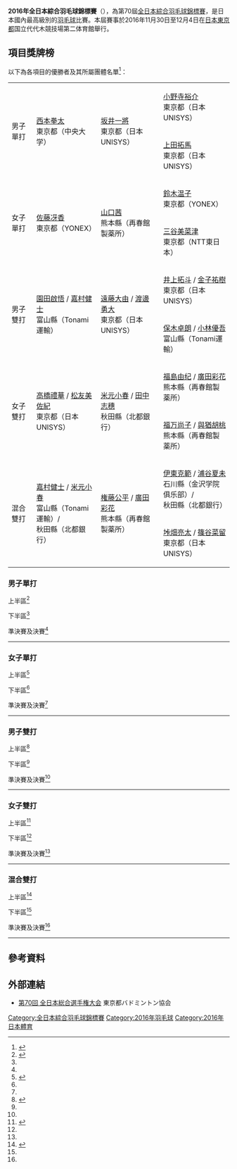 {{noteTA|G1=Badminton}}
{{infobox badminton event
|name           = 2016年全日本綜合羽毛球錦標賽
|image          = 
|size           = 
|caption        = 
|dates          = 2016年11月30日－12月4日
|number_edition = 第70屆
|level          = 
|prize_money    =
|location       = {{JPN}}[[東京都|東京都]]
|venue          = 国立代代木競技場第二体育館
|previous       = 2015年全日本綜合羽毛球錦標賽
|next           = 2017年全日本綜合羽毛球錦標賽
}}
'''2016年全日本綜合羽毛球錦標賽'''（{{lang-ja|平成28年度全日本総合バドミントン選手権大会}}），為第70屆[[全日本綜合羽毛球錦標賽|全日本綜合羽毛球錦標賽]]，是日本國內最高級別的[[羽毛球|羽毛球]]比賽。本屆賽事於2016年11月30日至12月4日在[[日本|日本]][[東京都|東京都]]国立代代木競技場第二体育館舉行。

==項目獎牌榜==
以下為各項目的優勝者及其所屬團體名單<ref>{{ja}}{{cite web|title=平成28年度全日本総合バドミントン選手権大会|url=http://www.badminton-a.com/all70japan/20161204.pdf|accessdate=2017-11-11|archive-date=2016-12-15|archive-url=https://web.archive.org/web/20161215082244/http://www.badminton-a.com/all70japan/20161204.pdf|dead-url=no}}</ref>：
{| {{MedalistTable|labelwidth=80px|type=項目|style=font-size:small;}}
|-
|rowspan=2|男子單打
|rowspan=2|[[西本拳太|西本拳太]]<br/>東京都（中央大学）
|rowspan=2|[[坂井一將|坂井一將]]<br/>東京都（日本UNISYS）
|[[小野寺裕介|小野寺裕介]]<br/>東京都（日本UNISYS）
|-
|[[上田拓馬|上田拓馬]]<br/>東京都（日本UNISYS）
|-
|rowspan=2|女子單打
|rowspan=2|[[佐藤冴香|佐藤冴香]]<br/>東京都（YONEX）
|rowspan=2|[[山口茜|山口茜]]<br/>熊本縣（再春館製薬所）
|[[鈴木温子|鈴木温子]]<br/>東京都（YONEX）
|-
|[[三谷美菜津|三谷美菜津]]<br/>東京都（NTT東日本）
|-
|rowspan=2|男子雙打
|rowspan=2|[[園田啟悟|園田啟悟]] / [[嘉村健士|嘉村健士]]<br/>富山縣（Tonami運輸）
|rowspan=2|[[遠藤大由|遠藤大由]] / [[渡邊勇大|渡邊勇大]]<br/>東京都（日本UNISYS）
|[[井上拓斗|井上拓斗]] / [[金子祐樹|金子祐樹]]<br/>東京都（日本UNISYS）
|-
|[[保木卓朗|保木卓朗]] / [[小林優吾|小林優吾]]<br/>富山縣（Tonami運輸）	
|-
|rowspan=2|女子雙打
|rowspan=2|[[高橋禮華|高橋禮華]] / [[松友美佐紀|松友美佐紀]]<br/>東京都（日本UNISYS）
|rowspan=2|[[米元小春|米元小春]] / [[田中志穗|田中志穗]]<br/>秋田縣（北都銀行）
|[[福島由纪|福島由纪]] / [[廣田彩花|廣田彩花]]<br/>熊本縣（再春館製薬所）
|-
|[[福万尚子|福万尚子]] / [[與猶胡桃|與猶胡桃]]<br/>熊本縣（再春館製薬所）
|-
|rowspan=2|混合雙打
|rowspan=2|[[嘉村健士|嘉村健士]] / [[米元小春|米元小春]]<br/>富山縣（Tonami運輸）/<br/>秋田縣（北都銀行）
|rowspan=2|[[権藤公平|権藤公平]] / [[廣田彩花|廣田彩花]]<br/>熊本縣（再春館製薬所）	
|[[伊東克範|伊東克範]] / [[浦谷夏未|浦谷夏未]]<br/>石川縣（金沢学院俱乐部）/<br/>秋田縣（北都銀行）
|-
|[[垰畑亮太|垰畑亮太]] / [[篠谷菜留|篠谷菜留]]<br/>東京都（日本UNISYS）
|}

===男子單打===
;上半區<ref name="MS">{{cite web|title=平成28年度全日本総合バドミントン選手権大会 男子シングルス|url=https://www.badminton.or.jp/games/pdf/2016/20161204_sogou_result.pdf|publisher=日本バドミントン協会|accessdate=2019-01-11|archive-date=2019-01-11|archive-url=https://web.archive.org/web/20190111232845/https://www.badminton.or.jp/games/pdf/2016/20161204_sogou_result.pdf|dead-url=no}}{{ja}}</ref>
{{16TeamBracket-Compact-Tennis3
| RD1-seed01=
| RD1-team01='''[[西本拳太|西本拳太]]'''<br/>（東京都 - 中央大学）
| RD1-score01-1='''21
| RD1-score01-2='''21
| RD1-score01-3=
| RD1-seed02=
| RD1-team02=[[山口公洋|山口公洋]]<br/>（京都府 - 乙訓高校教職員）
| RD1-score02-1=13
| RD1-score02-2=10
| RD1-score02-3=

| RD1-seed03=
| RD1-team03=[[星野健太朗|星野健太朗]]<br/>（石川県 - 金泽学院俱乐部）
| RD1-score03-1=16
| RD1-score03-2='''21
| RD1-score03-3=12
| RD1-seed04=
| RD1-team04='''[[小高拓也|小高拓也]]'''<br/>（岐阜県 - 丸杉） 
| RD1-score04-1='''21
| RD1-score04-2=19
| RD1-score04-3='''21

| RD1-seed05=
| RD1-team05='''[[松川直弘|松川直弘]]'''<br/>（神奈川県 - 日立信息与通信工程） 
| RD1-score05-1='''21
| RD1-score05-2=16
| RD1-score05-3='''21
| RD1-seed06=
| RD1-team06=[[堀川善生|堀川善生]]<br/>（宮城県 - 东北马克斯） 
| RD1-score06-1=15
| RD1-score06-2='''21
| RD1-score06-3=11

| RD1-seed07=
| RD1-team07=[[疋田聖也|疋田聖也]]<br/>（京都府 - 三菱自動車京都）
| RD1-score07-1=8
| RD1-score07-2=7
| RD1-score07-3=
| RD1-seed08=
| RD1-team08='''[[下農走|下農走]]'''<br/>（富山県 - Tonami運輸） 
| RD1-score08-1='''21
| RD1-score08-2='''21
| RD1-score08-3=

| RD1-seed09=
| RD1-team09='''[[上田拓馬|上田拓馬]]'''<br/>（東京都 - 日本UNISYS）
| RD1-score09-1='''21
| RD1-score09-2='''21
| RD1-score09-3=
| RD1-seed10=
| RD1-team10=[[大林拓真|大林拓真]]<br/>（埼玉県 - 埼玉栄高校） 
| RD1-score10-1=18
| RD1-score10-2=9
| RD1-score10-3=

| RD1-seed11=
| RD1-team11='''{{nowrap|[[金子真大|金子真大]]<br/>（福島県 - Futaba Mirai Gakuen高中）}}'''
| RD1-score11-1='''21
| RD1-score11-2='''21
| RD1-score11-3=
| RD1-seed12=
| RD1-team12=[[奈良岡功大|奈良岡功大]]<br/>（青森県 - 浪岡中）
| RD1-score12-1=16
| RD1-score12-2=19
| RD1-score12-3=

| RD1-seed13=
| RD1-team13='''[[三橋健也|三橋健也]]'''<br/>（東京都 - 日本大学） 
| RD1-score13-1='''21
| RD1-score13-2=17
| RD1-score13-3='''21
| RD1-seed14=
| RD1-team14=[[山下恭平|山下恭平]]<br/>（岡山県 - 水島工業高校）
| RD1-score14-1=19
| RD1-score14-2='''21
| RD1-score14-3=10

| RD1-seed15=
| RD1-team15=[[小野寺雅之|小野寺雅之]]<br/>（埼玉県 - 埼玉栄高校）
| RD1-score15-1=10
| RD1-score15-2=18
| RD1-score15-3=
| RD1-seed16=
| RD1-team16='''[[常山幹太|常山幹太]]'''<br/>（富山県 - Tonami運輸）
| RD1-score16-1='''21
| RD1-score16-2='''21
| RD1-score16-3=

| RD2-seed01=
| RD2-team01='''[[西本拳太|西本拳太]]'''<br/>（東京都 - 中央大学）
| RD2-score01-1='''21
| RD2-score01-2='''21
| RD2-score01-3=
| RD2-seed02=
| RD2-team02=[[小高拓也|小高拓也]]<br/>（岐阜県 - 丸杉）
| RD2-score02-1=14
| RD2-score02-2=19
| RD2-score02-3=

| RD2-seed03=
| RD2-team03=[[松川直弘|松川直弘]]<br/>（神奈川県 - 日立信息与通信工程） 
| RD2-score03-1=17
| RD2-score03-2=15
| RD2-score03-3=
| RD2-seed04=
| RD2-team04='''[[下農走|下農走]]'''<br/>（富山県 - Tonami運輸） 
| RD2-score04-1='''21
| RD2-score04-2='''21
| RD2-score04-3=

| RD2-seed05=
| RD2-team05='''[[上田拓馬|上田拓馬]]'''<br/>（東京都 - 日本UNISYS）
| RD2-score05-1='''21
| RD2-score05-2='''21
| RD2-score05-3=
| RD2-seed06=
| RD2-team06={{nowrap|[[金子真大|金子真大]]<br/>（福島県 - Futaba Mirai Gakuen高中）}}
| RD2-score06-1=8
| RD2-score06-2=13
| RD2-score06-3=

| RD2-seed07=
| RD2-team07=[[三橋健也|三橋健也]]<br/>（東京都 - 日本大学）  
| RD2-score07-1=11
| RD2-score07-2=14
| RD2-score07-3=
| RD2-seed08=
| RD2-team08='''[[常山幹太|常山幹太]]'''<br/>（富山県 - Tonami運輸）
| RD2-score08-1='''21
| RD2-score08-2='''21
| RD2-score08-3=

| RD3-seed01=
| RD3-team01='''[[西本拳太|西本拳太]]'''<br/>（東京都 - 中央大学）
| RD3-score01-1='''21
| RD3-score01-2='''21
| RD3-score01-3=
| RD3-seed02=
| RD3-team02=[[下農走|下農走]]<br/>（富山県 - Tonami運輸） 
| RD3-score02-1=9
| RD3-score02-2=18
| RD3-score02-3=

| RD3-seed03=
| RD3-team03='''[[上田拓馬|上田拓馬]]'''<br/>（東京都 - 日本UNISYS）
| RD3-score03-1='''21
| RD3-score03-2=9
| RD3-score03-3='''21
| RD3-seed04=
| RD3-team04=[[常山幹太|常山幹太]]<br/>（富山県 - Tonami運輸）
| RD3-score04-1=17
| RD3-score04-2='''21
| RD3-score04-3=11

| RD4-seed01=
| RD4-team01='''[[西本拳太|西本拳太]]'''<br/>（東京都 - 中央大学）
| RD4-score01-1='''21
| RD4-score01-2='''21
| RD4-score01-3=
| RD4-seed02=
| RD4-team02=[[上田拓馬|上田拓馬]]<br/>（東京都 - 日本UNISYS）
| RD4-score02-1=13
| RD4-score02-2=13
| RD4-score02-3=
}}
;下半區<ref name="MS"/>
{{16TeamBracket-Compact-Tennis3
| RD1-seed01=
| RD1-team01='''[[武下利一|武下利一]]'''<br/>（富山県 - Tonami運輸）
| RD1-score01-1='''21
| RD1-score01-2='''21
| RD1-score01-3=
| RD1-seed02=
| RD1-team02={{nowrap|[[福原忠宣|福原忠宣]]<br/>（島根県 - 松江南高校教職）}}
| RD1-score02-1=5
| RD1-score02-2=12
| RD1-score02-3=

| RD1-seed03=
| RD1-team03=[[常山明良|常山明良]]<br/>（京都府 - 三菱自動車京都）
| RD1-score03-1=12
| RD1-score03-2=6
| RD1-score03-3=
| RD1-seed04=
| RD1-team04='''[[小野寺裕介|小野寺裕介]]'''<br/>（東京都 - 日本UNISYS）
| RD1-score04-1='''21
| RD1-score04-2='''21
| RD1-score04-3=

| RD1-seed05=
| RD1-team05='''[[内藤浩司|内藤浩司]]'''<br/>（神奈川県 - 日立信息与通信工程）
| RD1-score05-1=9
| RD1-score05-2='''21
| RD1-score05-3='''21
| RD1-seed06=
| RD1-team06=[[渡邉航貴|渡邉航貴]]<br/>（埼玉県 - 埼玉栄高校）
| RD1-score06-1='''21
| RD1-score06-2=15
| RD1-score06-3=18

| RD1-seed07=
| RD1-team07=[[大関修平|大関修平]]<br/>（東京都 - 中央大学）
| RD1-score07-1=18
| RD1-score07-2=13
| RD1-score07-3=
| RD1-seed08=
| RD1-team08='''[[五十嵐優|五十嵐優]]'''<br/>（東京都 - 中央大学）
| RD1-score08-1='''21
| RD1-score08-2='''21
| RD1-score08-3=

| RD1-seed09=
| RD1-team09=[[山口容正|山口容正]]<br/>（富山県 - Tonami運輸）
| RD1-score09-1='''21
| RD1-score09-2=22
| RD1-score09-3=20
| RD1-seed10=
| RD1-team10='''[[山澤直貴|山澤直貴]]'''<br/>（福島県 - 富岡高校）
| RD1-score10-1=13
| RD1-score10-2='''24
| RD1-score10-3='''22

| RD1-seed11=
| RD1-team11=[[菊地裕太|菊地裕太]]<br/>（岩手県 - 富士大学）
| RD1-score11-1=15
| RD1-score11-2=12
| RD1-score11-3=
| RD1-seed12=
| RD1-team12='''[[丸尾亮太郎|丸尾亮太郎]]'''<br/>（神奈川県 - 日立信息与通信工程）
| RD1-score12-1='''21
| RD1-score12-2='''21
| RD1-score12-3=

| RD1-seed13=
| RD1-team13='''[[古財和輝|古財和輝]]'''<br/>（京都府 - 龍谷大学職）
| RD1-score13-1='''21
| RD1-score13-2='''21
| RD1-score13-3=
| RD1-seed14=
| RD1-team14=[[小野寺達彦|小野寺達彦]]<br/>（東京都 - 淑徳巣鴨中学高校教職）
| RD1-score14-1=7
| RD1-score14-2=8
| RD1-score14-3=

| RD1-seed15=
| RD1-team15=[[古賀穂|古賀穂]]<br/>（東京都 - 早稲田大学）
| RD1-score15-1=16
| RD1-score15-2=16
| RD1-score15-3=
| RD1-seed16=
| RD1-team16='''[[坂井一将|坂井一将]]'''<br/>（東京都 - 日本UNISYS）
| RD1-score16-1='''21
| RD1-score16-2='''21
| RD1-score16-3=

| RD2-seed01=
| RD2-team01=[[武下利一|武下利一]]<br/>（富山県 - Tonami運輸）
| RD2-score01-1=19
| RD2-score01-2=17
| RD2-score01-3=
| RD2-seed02=
| RD2-team02='''[[小野寺裕介|小野寺裕介]]'''<br/>（東京都 - 日本UNISYS）
| RD2-score02-1='''21
| RD2-score02-2='''21
| RD2-score02-3=

| RD2-seed03=
| RD2-team03=[[内藤浩司|内藤浩司]]<br/>（神奈川県 - 日立信息与通信工程）
| RD2-score03-1=17
| RD2-score03-2=13
| RD2-score03-3=
| RD2-seed04=
| RD2-team04='''[[五十嵐優|五十嵐優]]'''<br/>（東京都 - 中央大学）
| RD2-score04-1='''21
| RD2-score04-2='''21
| RD2-score04-3=

| RD2-seed05=
| RD2-team05=[[山澤直貴|山澤直貴]]<br/>（福島県 - 富岡高校）
| RD2-score05-1=16
| RD2-score05-2=8
| RD2-score05-3=
| RD2-seed06=
| RD2-team06='''[[丸尾亮太郎|丸尾亮太郎]]'''<br/>（神奈川県 - 日立信息与通信工程）
| RD2-score06-1='''21
| RD2-score06-2='''21
| RD2-score06-3=

| RD2-seed07=
| RD2-team07=[[古財和輝|古財和輝]]<br/>（京都府 - 龍谷大学職）
| RD2-score07-1=13
| RD2-score07-2=13
| RD2-score07-3=
| RD2-seed08=
| RD2-team08='''[[坂井一将|坂井一将]]'''<br/>（東京都 - 日本UNISYS）
| RD2-score08-1='''21
| RD2-score08-2='''21
| RD2-score08-3=

| RD3-seed01=
| RD3-team01='''[[小野寺裕介|小野寺裕介]]'''<br/>（東京都 - 日本UNISYS）
| RD3-score01-1='''21
| RD3-score01-2='''21
| RD3-score01-3=
| RD3-seed02=
| RD3-team02=[[五十嵐優|五十嵐優]]<br/>（東京都 - 中央大学）
| RD3-score02-1=13
| RD3-score02-2=16
| RD3-score02-3=

| RD3-seed03=
| RD3-team03=[[丸尾亮太郎|丸尾亮太郎]]<br/>（神奈川県 - 日立信息与通信工程）
| RD3-score03-1=9
| RD3-score03-2=16
| RD3-score03-3=
| RD3-seed04=
| RD3-team04='''[[坂井一将|坂井一将]]'''<br/>（東京都 - 日本UNISYS）
| RD3-score04-1='''21
| RD3-score04-2='''21
| RD3-score04-3=

| RD4-seed01=
| RD4-team01=[[小野寺裕介|小野寺裕介]]<br/>（東京都 - 日本UNISYS）
| RD4-score01-1=11
| RD4-score01-2=19
| RD4-score01-3=
| RD4-seed02=
| RD4-team02='''[[坂井一将|坂井一将]]'''<br/>（東京都 - 日本UNISYS）
| RD4-score02-1='''21
| RD4-score02-2='''21
| RD4-score02-3=
}}
;準決賽及決賽<ref name="MS"/>
{{4TeamBracket-Tennis3-v2
| team-width=200
| RD1-seed1=
| RD1-team1='''[[西本拳太|西本拳太]]'''<br/>（東京都 - 中央大学）
| RD1-score1-1='''21
| RD1-score1-2='''21
| RD1-score1-3=
| RD1-seed2=
| RD1-team2=[[上田拓馬|上田拓馬]]<br/>（東京都 - 日本UNISYS）
| RD1-score2-1=13
| RD1-score2-2=13
| RD1-score2-3=

| RD1-seed3=
| RD1-team3=[[小野寺裕介|小野寺裕介]]<br/>（東京都 - 日本UNISYS）
| RD1-score3-1=11
| RD1-score3-2=19
| RD1-score3-3=
| RD1-seed4=
| RD1-team4='''[[坂井一将|坂井一将]]'''<br/>（東京都 - 日本UNISYS）
| RD1-score4-1='''21
| RD1-score4-2='''21
| RD1-score4-3=

| RD2-seed1=
| RD2-team1='''[[西本拳太|西本拳太]]'''<br/>（東京都 - 中央大学）
| RD2-score1-1=16
| RD2-score1-2='''22
| RD2-score1-3='''21
| RD2-seed2=
| RD2-team2=[[坂井一将|坂井一将]]<br/>（東京都 - 日本UNISYS）
| RD2-score2-1='''21
| RD2-score2-2=20
| RD2-score2-3=8
}}
----

=== 女子單打 ===
;上半區<ref name="WS">{{cite web|title=平成28年度全日本総合バドミントン選手権大会 女子シングルス|url=https://www.badminton.or.jp/games/pdf/2016/20161204_sogou_result.pdf|publisher=日本バドミントン協会|accessdate=2019-01-11|archive-date=2019-01-11|archive-url=https://web.archive.org/web/20190111232845/https://www.badminton.or.jp/games/pdf/2016/20161204_sogou_result.pdf|dead-url=no}}{{ja}}</ref>
{{16TeamBracket-Compact-Tennis3
| RD1-seed01=
| RD1-team01='''[[山口茜_(羽毛球運動員)|山口茜]]'''<br/>（熊本県 - 再春館製薬所）
| RD1-score01-1='''22
| RD1-score01-2='''21
| RD1-score01-3=
| RD1-seed02=
| RD1-team02=[[渡邉あかね|渡邉あかね]]<br/>（東京都 - NTT東日本）
| RD1-score02-1=20
| RD1-score02-2=12
| RD1-score02-3=

| RD1-seed03=
| RD1-team03=[[香山未帆|香山未帆]]<br/>（岡山県 - 倉敷中央高校）
| RD1-score03-1='''21
| RD1-score03-2=5
| RD1-score03-3=19
| RD1-seed04=
| RD1-team04='''[[荒木萌恵|荒木萌恵]]'''<br/>（宮城県 - 七十七銀行）
| RD1-score04-1=19
| RD1-score04-2='''21
| RD1-score04-3='''21

| RD1-seed05=
| RD1-team05='''[[今別府香里|今別府香里]]'''<br/>（東京都 - YONEX）
| RD1-score05-1='''21
| RD1-score05-2='''21
| RD1-score05-3=
| RD1-seed06=
| RD1-team06=[[山本しずか|山本しずか]]<br/>（兵庫県 - 須磨学園高校教職員）
| RD1-score06-1=9
| RD1-score06-2=14
| RD1-score06-3=

| RD1-seed07=
| RD1-team07={{nowrap|[[重山智佳|重山智佳]]<br/>（神奈川県 - 専修大学）}}
| RD1-score07-1=13
| RD1-score07-2=9
| RD1-score07-3=
| RD1-seed08=
| RD1-team08='''[[川上紗惠奈|川上紗惠奈]]'''<br/>（秋田県 - 北都銀行）
| RD1-score08-1='''21
| RD1-score08-2='''21
| RD1-score08-3=

| RD1-seed09=
| RD1-team09='''[[三谷美菜津|三谷美菜津]]'''<br/>（東京都 - NTT東日本）
| RD1-score09-1='''21
| RD1-score09-2='''21
| RD1-score09-3=
| RD1-seed10=
| RD1-team10=[[大久保敦美|大久保敦美]]<br/>（茨城県 -  筑波大学）
| RD1-score10-1=10
| RD1-score10-2=14
| RD1-score10-3=

| RD1-seed11=
| RD1-team11=[[水井ひらり|水井ひらり]]<br/>（福島県 - Futaba Mirai Gakuen高中）
| RD1-score11-1=15
| RD1-score11-2=9
| RD1-score11-3=
| RD1-seed12=
| RD1-team12='''[[星千智|星千智]]'''<br/>（東京都 - 日本UNISYS）
| RD1-score12-1='''21
| RD1-score12-2='''21
| RD1-score12-3=

| RD1-seed13=
| RD1-team13='''[[漆﨑真子|漆﨑真子]]'''<br/>（島根県 - 山陰合同銀行）
| RD1-score13-1='''21
| RD1-score13-2='''21
| RD1-score13-3=
| RD1-seed14=
| RD1-team14=[[杉野文保|杉野文保]]<br/>（京都府 - 龍谷大学）
| RD1-score14-1=11
| RD1-score14-2=17
| RD1-score14-3=

| RD1-seed15=
| RD1-team15=[[松本麻佑|松本麻佑]]<br/>（秋田県 - 北都銀行）
| RD1-score15-1=19
| RD1-score15-2=16
| RD1-score15-3=
| RD1-seed16=
| RD1-team16='''[[大堀彩|大堀彩]]'''<br/>（富山県 - Tonami運輸）
| RD1-score16-1='''21
| RD1-score16-2='''21
| RD1-score16-3=

| RD2-seed01=
| RD2-team01='''[[山口茜_(羽毛球運動員)|山口茜]]'''<br/>（熊本県 - 再春館製薬所）
| RD2-score01-1='''21
| RD2-score01-2='''21
| RD2-score01-3=
| RD2-seed02=
| RD2-team02=[[荒木萌恵|荒木萌恵]]<br/>（宮城県 - 七十七銀行）
| RD2-score02-1=15
| RD2-score02-2=17
| RD2-score02-3=

| RD2-seed03=
| RD2-team03=[[今別府香里|今別府香里]]<br/>（東京都 - YONEX）
| RD2-score03-1=14
| RD2-score03-2=10
| RD2-score03-3=
| RD2-seed04=
| RD2-team04='''[[川上紗惠奈|川上紗惠奈]]'''<br/>（秋田県 - 北都銀行）
| RD2-score04-1='''21
| RD2-score04-2='''21
| RD2-score04-3=

| RD2-seed05=
| RD2-team05='''[[三谷美菜津|三谷美菜津]]'''<br/>（東京都 - NTT東日本）
| RD2-score05-1='''22
| RD2-score05-2=18
| RD2-score05-3='''21
| RD2-seed06=
| RD2-team06=[[星千智|星千智]]<br/>（東京都 - 日本UNISYS）
| RD2-score06-1=20
| RD2-score06-2='''21
| RD2-score06-3=19

| RD2-seed07=
| RD2-team07=[[漆﨑真子|漆﨑真子]]<br/>（島根県 - 山陰合同銀行）
| RD2-score07-1='''21
| RD2-score07-2=13
| RD2-score07-3=20
| RD2-seed08=
| RD2-team08='''[[大堀彩|大堀彩]]'''<br/>（富山県 - Tonami運輸）
| RD2-score08-1=6
| RD2-score08-2='''21
| RD2-score08-3='''22

| RD3-seed01=
| RD3-team01='''[[山口茜_(羽毛球運動員)|山口茜]]'''<br/>（熊本県 - 再春館製薬所）
| RD3-score01-1=10
| RD3-score01-2='''22
| RD3-score01-3='''21
| RD3-seed02=
| RD3-team02=[[川上紗惠奈|川上紗惠奈]]<br/>（秋田県 - 北都銀行）
| RD3-score02-1='''21
| RD3-score02-2=20
| RD3-score02-3=9

| RD3-seed03=
| RD3-team03='''[[三谷美菜津|三谷美菜津]]'''<br/>（東京都 - NTT東日本）
| RD3-score03-1=21
| RD3-score03-2='''21
| RD3-score03-3='''21
| RD3-seed04=
| RD3-team04=[[大堀彩|大堀彩]]<br/>（富山県 - Tonami運輸）
| RD3-score04-1='''23
| RD3-score04-2=17
| RD3-score04-3=18

| RD4-seed01=
| RD4-team01='''[[山口茜_(羽毛球運動員)|山口茜]]'''<br/>（熊本県 - 再春館製薬所）
| RD4-score01-1='''21
| RD4-score01-2='''21
| RD4-score01-3=
| RD4-seed02=
| RD4-team02=[[三谷美菜津|三谷美菜津]]<br/>（東京都 - NTT東日本）
| RD4-score02-1=17
| RD4-score02-2=16
| RD4-score02-3=
}}
;下半區<ref name="WS"/>
{{16TeamBracket-Compact-Tennis3
| RD1-seed01=
| RD1-team01='''[[佐藤冴香|佐藤冴香]]'''<br/>（東京都 - YONEX）
| RD1-score01-1=21
| RD1-score01-2='''21
| RD1-score01-3='''21
| RD1-seed02=
| RD1-team02=[[土井杏奈|土井杏奈]]<br/>（東京都 - YONEX）
| RD1-score02-1='''23
| RD1-score02-2=12
| RD1-score02-3=14

| RD1-seed03=
| RD1-team03=[[北はるな|北はるな]]<br/>（東京都 - JP日本郵政）
| RD1-score03-1=15
| RD1-score03-2=20
| RD1-score03-3=
| RD1-seed04=
| RD1-team04='''[[伊東可奈|伊東可奈]]'''<br/>（熊本県 - 再春館製薬所）
| RD1-score04-1='''21
| RD1-score04-2='''22
| RD1-score04-3=

| RD1-seed05=
| RD1-team05=[[仁平菜月|仁平菜月]]<br/>（福島県 - 富岡高校）
| RD1-score05-1=17
| RD1-score05-2=16
| RD1-score05-3=
| RD1-seed06=
| RD1-team06='''[[下田菜都美|下田菜都美]]'''<br/>（京都府 - 龍谷大学）
| RD1-score06-1='''21
| RD1-score06-2='''21
| RD1-score06-3=

| RD1-seed07=
| RD1-team07='''[齋藤栞]]'''<br/>（山口県 - Act Saikyo）
| RD1-score07-1='''23
| RD1-score07-2='''22
| RD1-score07-3=
| RD1-seed08=
| RD1-team08=[[峰歩美|峰歩美]]<br/>（熊本県 - 再春館製薬所）
| RD1-score08-1=21
| RD1-score08-2=20
| RD1-score08-3=

| RD1-seed09=
| RD1-team09='''[[橋本由衣|橋本由衣]]'''<br/>（東京都 - NTT東日本）
| RD1-score09-1='''21
| RD1-score09-2='''21
| RD1-score09-3=
| RD1-seed10=
| RD1-team10=[[佐伯幸那|佐伯幸那]]<br/>（岡山県 - 倉敷中央高校教職員）
| RD1-score10-1=10
| RD1-score10-2=7
| RD1-score10-3=

| RD1-seed11=
| RD1-team11={{nowrap|[[川島里羅|川島里羅]]<br/>（東京都 -  NTT東日本）}}
| RD1-score11-1=12
| RD1-score11-2=6
| RD1-score11-3=
| RD1-seed12=
| RD1-team12='''[[髙橋沙也加|髙橋沙也加]]'''<br/>（東京都 - 日本UNISYS）
| RD1-score12-1='''21
| RD1-score12-2='''21
| RD1-score12-3=

| RD1-seed13=
| RD1-team13='''[[鈴木温子|鈴木温子]]'''<br/>（東京都 - 尤尼克斯）
| RD1-score13-1='''21
| RD1-score13-2='''21
| RD1-score13-3=
| RD1-seed14=
| RD1-team14=[[内山智尋|内山智尋]]<br/>（福島県 - 富岡第一中）
| RD1-score14-1=11
| RD1-score14-2=14
| RD1-score14-3=

| RD1-seed15=
| RD1-team15=[[髙橋明日香|髙橋明日香]]<br/>（福島県 - Futaba Mirai Gakuen高中）
| RD1-score15-1=20
| RD1-score15-2='''22
| RD1-score15-3=13
| RD1-seed16=
| RD1-team16=[[奥原希望|奥原希望]]<br/>（東京都 - 日本UNISYS）
| RD1-score16-1='''22
| RD1-score16-2=20
| RD1-score16-3='''21

| RD2-seed01=
| RD2-team01='''[[佐藤冴香|佐藤冴香]]'''<br/>（東京都 - YONEX）
| RD2-score01-1='''21
| RD2-score01-2='''21
| RD2-score01-3=
| RD2-seed02=
| RD2-team02=[[伊東可奈|伊東可奈]]<br/>（熊本県 - 再春館製薬所）
| RD2-score02-1=14
| RD2-score02-2=11
| RD2-score02-3=

| RD2-seed03=
| RD2-team03=[[下田菜都美|下田菜都美]]<br/>（京都府 - 龍谷大学）
| RD2-score03-1='''21
| RD2-score03-2=18
| RD2-score03-3=17
| RD2-seed04=
| RD2-team04='''[[齋藤栞|齋藤栞]]'''<br/>（山口県 - Act Saikyo）
| RD2-score04-1=15
| RD2-score04-2='''21
| RD2-score04-3='''21

| RD2-seed05=
| RD2-team05=[[橋本由衣|橋本由衣]]<br/>（東京都 - NTT東日本）
| RD2-score05-1=13
| RD2-score05-2=11
| RD2-score05-3=
| RD2-seed06=
| RD2-team06='''[[髙橋沙也加|髙橋沙也加]]'''<br/>（東京都 - 日本UNISYS）
| RD2-score06-1='''21
| RD2-score06-2='''21
| RD2-score06-3=

| RD2-seed07=
| RD2-team07='''[[鈴木温子|鈴木温子]]'''<br/>（東京都 - 尤尼克斯）
| RD2-score07-1='''25
| RD2-score07-2='''11
| RD2-score07-3=
| RD2-seed08=
| RD2-team08=[[奥原希望|奥原希望]]<br/>（東京都 - 日本UNISYS）（途中退赛）
| RD2-score08-1=23
| RD2-score08-2=2
| RD2-score08-3=

| RD3-seed01=
| RD3-team01='''[[佐藤冴香|佐藤冴香]]'''<br/>（東京都 - YONEX）
| RD3-score01-1='''21
| RD3-score01-2='''21
| RD3-score01-3=
| RD3-seed02=
| RD3-team02=[[齋藤栞|齋藤栞]]<br/>（山口県 - Act Saikyo）
| RD3-score02-1=8
| RD3-score02-2=14
| RD3-score02-3=

| RD3-seed03=
| RD3-team03=[[髙橋沙也加|髙橋沙也加]]<br/>（東京都 - 日本UNISYS）
| RD3-score03-1=18
| RD3-score03-2='''21
| RD3-score03-3=11
| RD3-seed04=
| RD3-team04='''[[鈴木温子|鈴木温子]]'''<br/>（東京都 - 尤尼克斯）
| RD3-score04-1='''21
| RD3-score04-2=15
| RD3-score04-3='''21

| RD4-seed01=
| RD4-team01='''[[佐藤冴香|佐藤冴香]]'''<br/>（東京都 - YONEX）
| RD4-score01-1=17
| RD4-score01-2='''21
| RD4-score01-3='''21
| RD4-seed02=
| RD4-team02=[[鈴木温子|鈴木温子]]<br/>（東京都 - 尤尼克斯）
| RD4-score02-1='''21
| RD4-score02-2=14
| RD4-score02-3=13
}}
;準決賽及決賽<ref name="WS"/>
{{4TeamBracket-Tennis3-v2
| team-width=200
| RD1-seed1=
| RD1-team1='''[[山口茜_(羽毛球運動員)|山口茜]]'''<br/>（熊本県 - 再春館製薬所）
| RD1-score1-1='''21
| RD1-score1-2='''21
| RD1-score1-3=
| RD1-seed2=
| RD1-team2=[[三谷美菜津|三谷美菜津]]<br/>（東京都 - NTT東日本）
| RD1-score2-1=17
| RD1-score2-2=16
| RD1-score2-3=

| RD1-seed3=
| RD1-team3='''[[佐藤冴香|佐藤冴香]]'''<br/>（東京都 - YONEX）
| RD1-score3-1=17
| RD1-score3-2='''21
| RD1-score3-3='''21
| RD1-seed4=
| RD1-team4=[[鈴木温子|鈴木温子]]<br/>（東京都 - 尤尼克斯）
| RD1-score4-1='''21
| RD1-score4-2=14
| RD1-score4-3=13

| RD2-seed1=
| RD2-team1=[[山口茜_(羽毛球運動員)|山口茜]]<br/>（熊本県 - 再春館製薬所）
| RD2-score1-1=18
| RD2-score1-2=17
| RD2-score1-3=
| RD2-seed2=
| RD2-team2='''[[佐藤冴香|佐藤冴香]]'''<br/>（東京都 - YONEX）
| RD2-score2-1='''21
| RD2-score2-2='''21
| RD2-score2-3=
}}
----

=== 男子雙打 ===
;上半區<ref name="MD">{{cite web|title=平成28年度全日本総合バドミントン選手権大会 男子シングルス|url=https://www.badminton.or.jp/games/pdf/2016/20161204_sogou_result.pdf|publisher=日本バドミントン協会|accessdate=2019-01-11|archive-date=2019-01-11|archive-url=https://web.archive.org/web/20190111232845/https://www.badminton.or.jp/games/pdf/2016/20161204_sogou_result.pdf|dead-url=no}}{{ja}}</ref>
{{16TeamBracket-Compact-Tennis3
| RD1-seed01=
| RD1-team01='''[[園田啟悟|園田啟悟]] / [[嘉村健士|嘉村健士]]'''<br/>（富山縣 - Tonami運輸）
| RD1-score01-1='''21
| RD1-score01-2='''21
| RD1-score01-3=
| RD1-seed02=
| RD1-team02=[[浦井唯行|浦井唯行]] / [[三浦昂|三浦昂]]<br/>（岐阜県 - 丸杉）
| RD1-score02-1=14
| RD1-score02-2=9
| RD1-score02-3=

| RD1-seed03=
| RD1-team03=[[山田尚輝|山田尚輝]] / [[筑後恵太|筑後恵太]]<br/>（福島県 - Futaba Mirai Gakuen高中）
| RD1-score03-1=22
| RD1-score03-2=15
| RD1-score03-3=
| RD1-seed04=
| RD1-team04='''[[大嶋一彰|大嶋一彰]] / [[山﨑裕太|山﨑裕太]]'''<br/>（神奈川県 - 日立信息與通信工程）
| RD1-score04-1='''24
| RD1-score04-2='''21
| RD1-score04-3=

| RD1-seed05=
| RD1-team05='''[[渡邉航貴|渡邉航貴]] / [[仁平澄也|仁平澄也]]'''<br/>（埼玉県 - 埼玉栄高校）
| RD1-score05-1='''21
| RD1-score05-2=17
| RD1-score05-3='''21
| RD1-seed06=
| RD1-team06=[[市川和洋|市川和洋]] / [[馬屋原大樹|馬屋原大樹]]<br/>（神奈川県 - 日本体育大学）
| RD1-score06-1=18
| RD1-score06-2='''21
| RD1-score06-3=15

| RD1-seed07=
| RD1-team07='''{{nowrap|[[下農走|下農走]] / [[常山幹太|常山幹太]]<br/>（富山県 - Tonami運輸）}}'''
| RD1-score07-1=17
| RD1-score07-2='''21
| RD1-score07-3='''21
| RD1-seed08=
| RD1-team08=[[牧野公亮|牧野公亮]] / [[渡部大|渡部大]]<br/>（北海道 - JR北海道）
| RD1-score08-1='''21
| RD1-score08-2=18
| RD1-score08-3=12

| RD1-seed09=
| RD1-team09='''[[佐伯祐行|佐伯祐行]] / [[垰畑亮太|垰畑亮太]]'''<br/>（東京都 - 日本UNISYS）
| RD1-score09-1='''21
| RD1-score09-2='''21
| RD1-score09-3=
| RD1-seed10=
| RD1-team10=[[金子真大|金子真大]] / [[久保田友之祐|久保田友之祐]]<br/>（福島県 - Futaba Mirai Gakuen高中）
| RD1-score10-1=8
| RD1-score10-2=17
| RD1-score10-3=

| RD1-seed11=
| RD1-team11=[[藤野琢人|藤野琢人]] / [[西川裕次郎|西川裕次郎]]<br/>（東京都 - 法政大学）
| RD1-score11-1=16
| RD1-score11-2=11
| RD1-score11-3=
| RD1-seed12=
| RD1-team12='''[[髙野将斗|髙野将斗]] / [[宮嶋航太郎|宮嶋航太郎]]'''<br/>（東京都 - 明治大学）
| RD1-score12-1='''21
| RD1-score12-2='''21
| RD1-score12-3=

| RD1-seed13=
| RD1-team13='''[[伊東克範|伊東克範]] / [[小林晃|小林晃]]'''<br/>（石川県 - 金澤學院俱樂部）
| RD1-score13-1='''21
| RD1-score13-2='''21
| RD1-score13-3=
| RD1-seed14=
| RD1-team14=[[黒田匠馬|黒田匠馬]] / [[大橋擁太郎|大橋擁太郎]]<br/>岐阜県（大垣東高校教職員）/<br/>岐阜県（鵜沼中学校教職員）
| RD1-score14-1=10
| RD1-score14-2=12
| RD1-score14-3=

| RD1-seed15=
| RD1-team15=[[武山修三|武山修三]] / [[森田浩平|森田浩平]]<br/>（愛知県 - 東海興業）
| RD1-score15-1=12
| RD1-score15-2=12
| RD1-score15-3=
| RD1-seed16=
| RD1-team16='''[[井上拓斗|井上拓斗]] / [[金子祐樹|金子祐樹]]'''<br/>（東京都 - 日本UNISYS）
| RD1-score16-1='''21
| RD1-score16-2='''21
| RD1-score16-3=

| RD2-seed01=
| RD2-team01='''[[園田啟悟|園田啟悟]] / [[嘉村健士|嘉村健士]]'''<br/>（富山縣 - Tonami運輸）
| RD2-score01-1='''21
| RD2-score01-2='''21
| RD2-score01-3=
| RD2-seed02=
| RD2-team02=[[大嶋一彰|大嶋一彰]] / [[山﨑裕太|山﨑裕太]]<br/>（神奈川県 - 日立信息與通信工程）
| RD2-score02-1=13
| RD2-score02-2=15
| RD2-score02-3=

| RD2-seed03=
| RD2-team03=[[渡邉航貴|渡邉航貴]] / [[仁平澄也|仁平澄也]]<br/>（埼玉県 - 埼玉栄高校）
| RD2-score03-1=10
| RD2-score03-2=20
| RD2-score03-3=
| RD2-seed04=
| RD2-team04='''{{nowrap|[[下農走|下農走]] / [[常山幹太|常山幹太]]<br/>（富山県 - Tonami運輸）}}'''
| RD2-score04-1='''21
| RD2-score04-2='''22
| RD2-score04-3=

| RD2-seed05=
| RD2-team05='''[[佐伯祐行|佐伯祐行]] / [[垰畑亮太|垰畑亮太]]'''<br/>（東京都 - 日本UNISYS）
| RD2-score05-1='''21
| RD2-score05-2='''26
| RD2-score05-3=
| RD2-seed06=
| RD2-team06=[[髙野将斗|髙野将斗]] / [[宮嶋航太郎|宮嶋航太郎]]<br/>（東京都 - 明治大学）
| RD2-score06-1=14
| RD2-score06-2=24
| RD2-score06-3=

| RD2-seed07=
| RD2-team07=[[伊東克範|伊東克範]] / [[小林晃|小林晃]]<br/>（石川県 - 金澤學院俱樂部）
| RD2-score07-1=17
| RD2-score07-2=19
| RD2-score07-3=
| RD2-seed08=
| RD2-team08='''[[井上拓斗|井上拓斗]] / [[金子祐樹|金子祐樹]]'''<br/>（東京都 - 日本UNISYS）
| RD2-score08-1='''21
| RD2-score08-2='''21
| RD2-score08-3=

| RD3-seed01=
| RD3-team01='''[[園田啟悟|園田啟悟]] / [[嘉村健士|嘉村健士]]'''<br/>（富山縣 - Tonami運輸）
| RD3-score01-1='''21
| RD3-score01-2='''21
| RD3-score01-3=
| RD3-seed02=
| RD3-team02={{nowrap|[[下農走|下農走]] / [[常山幹太|常山幹太]]<br/>（富山県 - Tonami運輸）}}
| RD3-score02-1=13
| RD3-score02-2=14
| RD3-score02-3=

| RD3-seed03=
| RD3-team03=[[佐伯祐行|佐伯祐行]] / [[垰畑亮太|垰畑亮太]]<br/>（東京都 - 日本UNISYS）
| RD3-score03-1='''21
| RD3-score03-2=18
| RD3-score03-3=22
| RD3-seed04=
| RD3-team04='''[[井上拓斗|井上拓斗]] / [[金子祐樹|金子祐樹]]'''<br/>（東京都 - 日本UNISYS）
| RD3-score04-1=19
| RD3-score04-2='''21
| RD3-score04-3='''24

| RD4-seed01=
| RD4-team01='''[[園田啟悟|園田啟悟]] / [[嘉村健士|嘉村健士]]'''<br/>（富山縣 - Tonami運輸）
| RD4-score01-1='''21
| RD4-score01-2='''21
| RD4-score01-3=
| RD4-seed02=
| RD4-team02=[[井上拓斗|井上拓斗]] / [[金子祐樹|金子祐樹]]<br/>（東京都 - 日本UNISYS）
| RD4-score02-1=14
| RD4-score02-2=16
| RD4-score02-3=
}}
;下半區<ref name="MD"/>
{{16TeamBracket-Compact-Tennis3
| RD1-seed01=
| RD1-team01='''[[保木卓朗|保木卓朗]] / [[小林優吾|小林優吾]]'''<br/>（富山県 - Tonami運輸）
| RD1-score01-1='''21
| RD1-score01-2='''21
| RD1-score01-3=
| RD1-seed02=
| RD1-team02=[[河崎駿輔|河崎駿輔]] / [[野村拓海|野村拓海]]<br/>（東京都 - 法政大学）
| RD1-score02-1=9
| RD1-score02-2=9
| RD1-score02-3=

| RD1-seed03=
| RD1-team03='''[[大関修平|大関修平]] / [[川端祥|川端祥]]'''<br/>（東京都 - 中央大学）
| RD1-score03-1='''21
| RD1-score03-2=18
| RD1-score03-3='''21
| RD1-seed04=
| RD1-team04=[[山村駿介|山村駿介]] / [[塚本好喜|塚本好喜]]<br/>（神奈川県 - 日立信息與通信工程）
| RD1-score04-1=17
| RD1-score04-2='''21
| RD1-score04-3=17

| RD1-seed05=
| RD1-team05='''[[松居圭一郎|松居圭一郎]] / [[玉手勝輝|玉手勝輝]]'''<br/>（神奈川県 - 日本体育大学）
| RD1-score05-1='''21
| RD1-score05-2='''21
| RD1-score05-3=
| RD1-seed06=
| RD1-team06=[[岡村和輝|岡村和輝]] / [[塚本光希|塚本光希]]<br/>（北海道 - JR北海道）
| RD1-score06-1=11
| RD1-score06-2=13
| RD1-score06-3=

| RD1-seed07=
| RD1-team07=[[平川透|平川透]] / [[山元拓摩|山元拓摩]]<br/>（熊本県 - 八代東高校）
| RD1-score07-1=18
| RD1-score07-2=12
| RD1-score07-3=
| RD1-seed08=
| RD1-team08='''[[島田大輝|島田大輝]] / [[竹内義憲|竹内義憲]]'''<br/>（東京都 - 尤尼克斯）
| RD1-score08-1='''21
| RD1-score08-2='''21
| RD1-score08-3=

| RD1-seed09=
| RD1-team09='''[[渡邊達哉|渡邊達哉]] / [[権藤公平|権藤公平]]'''<br/>（富山県 - Tonami運輸）
| RD1-score09-1='''21
| RD1-score09-2='''21
| RD1-score09-3=
| RD1-seed10=
| RD1-team10=[[小林寛哉|小林寛哉]] / [[青木洋|青木洋]]<br/>鳥取県（鳥取県体育協会職員）/<br/>鳥取県（倉吉総合産業高校教職員）
| RD1-score10-1=15
| RD1-score10-2=14
| RD1-score10-3=

| RD1-seed11=
| RD1-team11={{nowrap|[[山澤直貴|山澤直貴]] / [[本田大樹|本田大樹]]<br/>（福島県 - 富岡高校）}}
| RD1-score11-1=17
| RD1-score11-2=9
| RD1-score11-3=
| RD1-seed12=
| RD1-team12='''[[小野寺雅之|小野寺雅之]] / [[岡村洋輝|岡村洋輝]]'''<br/>（埼玉県 - 埼玉栄高校）
| RD1-score12-1='''21
| RD1-score12-2='''21
| RD1-score12-3=

| RD1-seed13=
| RD1-team13=[[井谷和弥|井谷和弥]] / [[山東亮太|山東亮太]]<br/>大阪府（トリッキーパンダース）/<br/>和歌山県（岩出市役所）
| RD1-score13-1='''21
| RD1-score13-2=21
| RD1-score13-3=19
| RD1-seed14=
| RD1-team14='''[[西澤潤|西澤潤]] / [[和田周|和田周]]'''<br/>（愛知県 - JTEKT）
| RD1-score14-1=13
| RD1-score14-2='''23
| RD1-score14-3='''21

| RD1-seed15=
| RD1-team15=[[佐伯優人|佐伯優人]] / [[塩澤一範|塩澤一範]]<br/>（富山県 - 富山豐田汽車公司）
| RD1-score15-1=5
| RD1-score15-2=10
| RD1-score15-3=
| RD1-seed16=
| RD1-team16='''[[遠藤大由|遠藤大由]] / [[渡邊勇大|渡邊勇大]]'''<br/>（東京都 - 日本UNISYS）
| RD1-score16-1='''21
| RD1-score16-2='''21
| RD1-score16-3=

| RD2-seed01=
| RD2-team01='''[[保木卓朗|保木卓朗]] / [[小林優吾|小林優吾]]'''<br/>（富山県 - Tonami運輸）
| RD2-score01-1='''21
| RD2-score01-2='''21
| RD2-score01-3=
| RD2-seed02=
| RD2-team02=[[大関修平|大関修平]] / [[川端祥|川端祥]]<br/>（東京都 - 中央大学）
| RD2-score02-1=13
| RD2-score02-2=16
| RD2-score02-3=

| RD2-seed03=
| RD2-team03='''[[松居圭一郎|松居圭一郎]] / [[玉手勝輝|玉手勝輝]]'''<br/>（神奈川県 - 日本体育大学）
| RD2-score03-1='''21
| RD2-score03-2='''21
| RD2-score03-3=
| RD2-seed04=
| RD2-team04=[[島田大輝|島田大輝]] / [[竹内義憲|竹内義憲]]<br/>（東京都 - 尤尼克斯）
| RD2-score04-1=16
| RD2-score04-2=19
| RD2-score04-3=

| RD2-seed05=
| RD2-team05='''[[渡邊達哉|渡邊達哉]] / [[権藤公平|権藤公平]]'''<br/>（富山県 - Tonami運輸）
| RD2-score05-1='''21
| RD2-score05-2='''21
| RD2-score05-3=
| RD2-seed06=
| RD2-team06=[[小野寺雅之|小野寺雅之]] / [[岡村洋輝|岡村洋輝]]<br/>（埼玉県 - 埼玉栄高校）
| RD2-score06-1=18
| RD2-score06-2=14
| RD2-score06-3=

| RD2-seed07=
| RD2-team07=[[西澤潤|西澤潤]] / [[和田周|和田周]]<br/>（愛知県 - JTEKT）
| RD2-score07-1=7
| RD2-score07-2=8
| RD2-score07-3=
| RD2-seed08=
| RD2-team08='''[[遠藤大由|遠藤大由]] / [[渡邊勇大|渡邊勇大]]'''<br/>（東京都 - 日本UNISYS）
| RD2-score08-1='''21
| RD2-score08-2='''21
| RD2-score08-3=

| RD3-seed01=
| RD3-team01='''[[保木卓朗|保木卓朗]] / [[小林優吾|小林優吾]]'''<br/>（富山県 - Tonami運輸）
| RD3-score01-1='''21
| RD3-score01-2='''21
| RD3-score01-3=
| RD3-seed02=
| RD3-team02=[[松居圭一郎|松居圭一郎]] / [[玉手勝輝|玉手勝輝]]<br/>（神奈川県 - 日本体育大学）
| RD3-score02-1=14
| RD3-score02-2=13
| RD3-score02-3=

| RD3-seed03=
| RD3-team03=[[渡邊達哉|渡邊達哉]] / [[権藤公平|権藤公平]]<br/>（富山県 - Tonami運輸）
| RD3-score03-1=18
| RD3-score03-2=13
| RD3-score03-3=
| RD3-seed04=
| RD3-team04='''[[遠藤大由|遠藤大由]] / [[渡邊勇大|渡邊勇大]]'''<br/>（東京都 - 日本UNISYS）
| RD3-score04-1='''21
| RD3-score04-2='''21
| RD3-score04-3=

| RD4-seed01=
| RD4-team01=[[保木卓朗|保木卓朗]] / [[小林優吾|小林優吾]]<br/>（富山県 - Tonami運輸）
| RD4-score01-1=18
| RD4-score01-2=15
| RD4-score01-3=
| RD4-seed02=
| RD4-team02='''[[遠藤大由|遠藤大由]] / [[渡邊勇大|渡邊勇大]]'''<br/>（東京都 - 日本UNISYS）
| RD4-score02-1='''21
| RD4-score02-2='''21
| RD4-score02-3=
}}
;準決賽及決賽<ref name="MD"/>
{{4TeamBracket-Tennis3-v2
| team-width=200
| RD1-seed1=
| RD1-team1='''[[園田啟悟|園田啟悟]] / [[嘉村健士|嘉村健士]]'''<br/>（富山縣 - Tonami運輸）
| RD1-score1-1='''21
| RD1-score1-2='''21
| RD1-score1-3=
| RD1-seed2=
| RD1-team2=[[井上拓斗|井上拓斗]] / [[金子祐樹|金子祐樹]]<br/>（東京都 - 日本UNISYS）
| RD1-score2-1=14
| RD1-score2-2=16
| RD1-score2-3=

| RD1-seed3=
| RD1-team3=[[保木卓朗|保木卓朗]] / [[小林優吾|小林優吾]]<br/>（富山県 - Tonami運輸）
| RD1-score3-1=18
| RD1-score3-2=15
| RD1-score3-3=
| RD1-seed4=
| RD1-team4='''[[遠藤大由|遠藤大由]] / [[渡邊勇大|渡邊勇大]]'''<br/>（東京都 - 日本UNISYS）
| RD1-score4-1='''21
| RD1-score4-2='''21
| RD1-score4-3=

| RD2-seed1=
| RD2-team1='''[[園田啟悟|園田啟悟]] / [[嘉村健士|嘉村健士]]'''<br/>（富山縣 - Tonami運輸）
| RD2-score1-1='''21
| RD2-score1-2=13
| RD2-score1-3='''23
| RD2-seed2=
| RD2-team2=[[遠藤大由|遠藤大由]] / [[渡邊勇大|渡邊勇大]]<br/>（東京都 - 日本UNISYS）
| RD2-score2-1=11
| RD2-score2-2='''21
| RD2-score2-3=21
}}
----

=== 女子雙打 ===
;上半區<ref name="WD">{{cite web|title=平成28年度全日本総合バドミントン選手権大会 女子シングルス|url=https://www.badminton.or.jp/games/pdf/2016/20161204_sogou_result.pdf|publisher=日本バドミントン協会|accessdate=2019-01-11|archive-date=2019-01-11|archive-url=https://web.archive.org/web/20190111232845/https://www.badminton.or.jp/games/pdf/2016/20161204_sogou_result.pdf|dead-url=no}}{{ja}}</ref>
{{16TeamBracket-Compact-Tennis3
| RD1-seed01=
| RD1-team01='''[[高橋禮華|高橋禮華]] / [[松友美佐紀|松友美佐紀]]'''<br/>東京都（日本UNISYS）
| RD1-score01-1='''21
| RD1-score01-2='''21
| RD1-score01-3=
| RD1-seed02=
| RD1-team02=[[岩永鈴|岩永鈴]] / [[水津優衣|水津優衣]]<br/>山口県（柳井商工高校）
| RD1-score02-1=9
| RD1-score02-2=13
| RD1-score02-3=

| RD1-seed03=
| RD1-team03=[[川島美南|川島美南]] / [[上杉夏美|上杉夏美]]<br/>埼玉県（埼玉栄高校）
| RD1-score03-1=16
| RD1-score03-2=14
| RD1-score03-3=
| RD1-seed04=
| RD1-team04='''[[土井杏奈|土井杏奈]] / [[早田紗希|早田紗希]]'''<br/>東京都（尤尼克斯）
| RD1-score04-1='''21
| RD1-score04-2='''21
| RD1-score04-3=

| RD1-seed05=
| RD1-team05='''[[篠谷菜留|篠谷菜留]] / [[星千智|星千智]]'''<br/>東京都（日本UNISYS）
| RD1-score05-1='''21
| RD1-score05-2='''21
| RD1-score05-3=
| RD1-seed06=
| RD1-team06=[[本田恵利奈|本田恵利奈]] / [[清水望|清水望]]<br/>茨城県（日立化成）
| RD1-score06-1=12
| RD1-score06-2=16
| RD1-score06-3=

| RD1-seed07=
| RD1-team07=[[瀬川桃子|瀬川桃子]] / [[村上晃|村上晃]]<br/>東京都（明治大学）
| RD1-score07-1=12
| RD1-score07-2=7
| RD1-score07-3=
| RD1-seed08=
| RD1-team08='''[[栗原文音|栗原文音]] / [[東野有紗|東野有紗]]'''<br/>東京都（日本UNISYS）
| RD1-score08-1='''21
| RD1-score08-2='''21
| RD1-score08-3=

| RD1-seed09=
| RD1-team09='''[[永原和可那|永原和可那]] / [[松本麻佑|松本麻佑]]'''<br/>秋田県（北都銀行）
| RD1-score09-1='''21
| RD1-score09-2='''21
| RD1-score09-3=
| RD1-seed10=
| RD1-team10=[[松村咲希|松村咲希]] / [[鍋井彩果|鍋井彩果]]<br/>香川県（綾南中学校教職員）/<br/>香川県（高松商業高校教職員）
| RD1-score10-1=14
| RD1-score10-2=7
| RD1-score10-3=

| RD1-seed11=
| RD1-team11=[[上野亜実|上野亜実]] / [[長谷川由季|長谷川由季]]<br/>東京都（法政大学）
| RD1-score11-1=15
| RD1-score11-2=8
| RD1-score11-3=
| RD1-seed12=
| RD1-team12='''[[久後あすみ|久後あすみ]] / [[横山めぐみ|横山めぐみ]]'''<br/>島根県（山陰合同銀行）
| RD1-score12-1='''21
| RD1-score12-2='''21
| RD1-score12-3=

| RD1-seed13=
| RD1-team13='''[[江藤理恵|江藤理恵]] / [[松田蒼|松田蒼]]'''<br/>岐阜県（Gifu Tricky Panders）
| RD1-score13-1='''21
| RD1-score13-2=15
| RD1-score13-3='''21
| RD1-seed14=
| RD1-team14=[[村山祐美|村山祐美]] / [[浦谷夏未|浦谷夏未]]<br/>秋田県（北都銀行）
| RD1-score14-1=19
| RD1-score14-2='''21
| RD1-score14-3=14

| RD1-seed15=
| RD1-team15=[[志田千陽|志田千陽]] / [[松山奈未|松山奈未]]<br/>熊本県（再春館製薬所）/<br/>福岡県（九州国際大学付属高校）
| RD1-score15-1=6
| RD1-score15-2=11
| RD1-score15-3=
| RD1-seed16=
| RD1-team16='''[[福島由紀|福島由紀]] / [[廣田彩花|廣田彩花]]'''<br/>熊本県（再春館製薬所）
| RD1-score16-1='''21
| RD1-score16-2='''21
| RD1-score16-3=

| RD2-seed01=
| RD2-team01='''[[高橋禮華|高橋禮華]] / [[松友美佐紀|松友美佐紀]]'''<br/>東京都（日本UNISYS）
| RD2-score01-1='''21
| RD2-score01-2='''21
| RD2-score01-3=
| RD2-seed02=
| RD2-team02=[[土井杏奈|土井杏奈]] / [[早田紗希|早田紗希]]<br/>東京都（尤尼克斯）
| RD2-score02-1=11
| RD2-score02-2=12
| RD2-score02-3=

| RD2-seed03=
| RD2-team03='''[[篠谷菜留|篠谷菜留]] / [[星千智|星千智]]'''<br/>東京都（日本UNISYS）
| RD2-score03-1=17
| RD2-score03-2='''21
| RD2-score03-3='''21
| RD2-seed04=
| RD2-team04=[[栗原文音|栗原文音]] / [[東野有紗|東野有紗]]<br/>東京都（日本UNISYS）
| RD2-score04-1='''21
| RD2-score04-2=14
| RD2-score04-3=6

| RD2-seed05=
| RD2-team05='''[[永原和可那|永原和可那]] / [[松本麻佑|松本麻佑]]'''<br/>秋田県（北都銀行）
| RD2-score05-1='''21
| RD2-score05-2='''21
| RD2-score05-3=
| RD2-seed06=
| RD2-team06=[[久後あすみ|久後あすみ]] / [[横山めぐみ|横山めぐみ]]<br/>島根県（山陰合同銀行）
| RD2-score06-1=10
| RD2-score06-2=12
| RD2-score06-3=

| RD2-seed07=
| RD2-team07=[[江藤理恵|江藤理恵]] / [[松田蒼|松田蒼]]<br/>岐阜県（Gifu Tricky Panders）
| RD2-score07-1=12
| RD2-score07-2='''21
| RD2-score07-3=7
| RD2-seed08=
| RD2-team08='''[[福島由紀|福島由紀]] / [[廣田彩花|廣田彩花]]'''<br/>熊本県（再春館製薬所）
| RD2-score08-1='''21
| RD2-score08-2=12
| RD2-score08-3='''21

| RD3-seed01=
| RD3-team01='''[[高橋禮華|高橋禮華]] / [[松友美佐紀|松友美佐紀]]'''<br/>東京都（日本UNISYS）
| RD3-score01-1=16
| RD3-score01-2='''21
| RD3-score01-3='''21
| RD3-seed02=
| RD3-team02=[[篠谷菜留|篠谷菜留]] / [[星千智|星千智]]<br/>東京都（日本UNISYS）
| RD3-score02-1='''21
| RD3-score02-2=18
| RD3-score02-3=13

| RD3-seed03=
| RD3-team03=[[永原和可那|永原和可那]] / [[松本麻佑|松本麻佑]]<br/>秋田県（北都銀行）
| RD3-score03-1=18
| RD3-score03-2=15
| RD3-score03-3=
| RD3-seed04=
| RD3-team04='''[[福島由紀|福島由紀]] / [[廣田彩花|廣田彩花]]'''<br/>熊本県（再春館製薬所）
| RD3-score04-1='''21
| RD3-score04-2='''21
| RD3-score04-3=

| RD4-seed01=
| RD4-team01='''[[高橋禮華|高橋禮華]] / [[松友美佐紀|松友美佐紀]]'''<br/>東京都（日本UNISYS）
| RD4-score01-1='''21
| RD4-score01-2=17
| RD4-score01-3='''21
| RD4-seed02=
| RD4-team02=[[福島由紀|福島由紀]] / [[廣田彩花|廣田彩花]]<br/>熊本県（再春館製薬所）
| RD4-score02-1=16
| RD4-score02-2='''21
| RD4-score02-3=17
}}
;下半區<ref name="WD"/>
{{16TeamBracket-Compact-Tennis3
| RD1-seed01=
| RD1-team01='''[[米元小春|米元小春]] / [[田中志穗|田中志穗]]'''<br/>秋田県（北都銀行）
| RD1-score01-1='''21
| RD1-score01-2='''21
| RD1-score01-3=
| RD1-seed02=
| RD1-team02=[[野村このみ|野村このみ]] / [[山本しずか|山本しずか]]<br/>兵庫県（高砂南高校教職員）/<br/>兵庫県（須磨学園高校教職員）
| RD1-score02-1=8
| RD1-score02-2=13
| RD1-score02-3=

| RD1-seed03=
| RD1-team03='''[[米元陽花|米元陽花]] / [[今井優歩|今井優歩]]'''<br/>山口県（Act Saikyo）
| RD1-score03-1='''3
| RD1-score03-2=
| RD1-score03-3=
| RD1-seed04=
| RD1-team04=[[河崎綾佳|河崎綾佳]] / [[荒木茜羽|荒木茜羽]]<br/>宮城県（七十七銀行）（弃权）
| RD1-score04-1=
| RD1-score04-2=
| RD1-score04-3=

| RD1-seed05=
| RD1-team05='''[[新玉美郷|新玉美郷]] / [[渡邊茜|渡邊茜]]'''<br/>東京都（NTT東日本）
| RD1-score05-1='''21
| RD1-score05-2='''21
| RD1-score05-3=
| RD1-seed06=
| RD1-team06=[[舟橋佳歩|舟橋佳歩]] / [[山口萌|山口萌]]<br/>東京都（日本健康高中）
| RD1-score06-1=15
| RD1-score06-2=11
| RD1-score06-3=

| RD1-seed07=
| RD1-team07=[[野田千遥|野田千遥]] / [[毛利未佳|毛利未佳]]<br/>京都府（龍谷大学）
| RD1-score07-1=13
| RD1-score07-2=9
| RD1-score07-3=
| RD1-seed08=
| RD1-team08='''[[櫻本絢子|櫻本絢子]] / [[高畑祐紀子|高畑祐紀子]]'''<br/>東京都（YONEX）
| RD1-score08-1='''21
| RD1-score08-2='''21
| RD1-score08-3=

| RD1-seed09=
| RD1-team09='''[[加藤美幸|加藤美幸]] / [[柏原美紀|柏原美紀]]'''<br/>茨城県（筑波大学）
| RD1-score09-1='''21
| RD1-score09-2='''21
| RD1-score09-3=
| RD1-seed10=
| RD1-team10=[[宮浦玲奈|宮浦玲奈]] / [[勝俣莉里香|勝俣莉里香]]<br/>東京都（法政大学）
| RD1-score10-1=19
| RD1-score10-2=19
| RD1-score10-3=

| RD1-seed11=
| RD1-team11=[[井上洸|井上洸]] / [[園田絵里奈|園田絵里奈]]<br/>愛知県（東海興業）
| RD1-score11-1=9
| RD1-score11-2=10
| RD1-score11-3=
| RD1-seed12=
| RD1-team12='''[[川島里羅|川島里羅]] / [[尾崎沙織|尾崎沙織]]'''<br/>東京都（NTT東日本）
| RD1-score12-1='''21
| RD1-score12-2='''21
| RD1-score12-3=

| RD1-seed13=
| RD1-team13='''[[前田美順|前田美順]] / [[山口茜_(羽毛球運動員)|山口茜]]'''<br/>熊本県（再春館製薬所）
| RD1-score13-1='''21
| RD1-score13-2='''21
| RD1-score13-3=
| RD1-seed14=
| RD1-team14=[[永井瀬雰|永井瀬雰]] / [[水井ひらり|水井ひらり]]<br/>福島県（Futaba Mirai Gakuen高中）
| RD1-score14-1=13
| RD1-score14-2=9
| RD1-score14-3=

| RD1-seed15=
| RD1-team15=[[我妻美沙紀|我妻美沙紀]] / [[中西貴映|中西貴映]]<br/>東京都（早稲田大学）
| RD1-score15-1=17
| RD1-score15-2=14
| RD1-score15-3=
| RD1-seed16=
| RD1-team16='''[[福万尚子|福万尚子]] / [[與猶胡桃|與猶胡桃]]'''<br/>熊本県（再春館製薬所）
| RD1-score16-1='''21
| RD1-score16-2='''21
| RD1-score16-3=

| RD2-seed01=
| RD2-team01='''[[米元小春|米元小春]] / [[田中志穗|田中志穗]]'''<br/>秋田県（北都銀行）
| RD2-score01-1='''21
| RD2-score01-2='''21
| RD2-score01-3=
| RD2-seed02=
| RD2-team02=[[米元陽花|米元陽花]] / [[今井優歩|今井優歩]]<br/>山口県（Act Saikyo）
| RD2-score02-1=11
| RD2-score02-2=15
| RD2-score02-3=

| RD2-seed03=
| RD2-team03=[[新玉美郷|新玉美郷]] / [[渡邊茜|渡邊茜]]<br/>東京都（NTT東日本）
| RD2-score03-1='''21
| RD2-score03-2=15
| RD2-score03-3='''21
| RD2-seed04=
| RD2-team04='''[[櫻本絢子|櫻本絢子]] / [[高畑祐紀子|高畑祐紀子]]'''<br/>東京都（YONEX）
| RD2-score04-1=16
| RD2-score04-2='''21
| RD2-score04-3=15

| RD2-seed05=
| RD2-team05=[[加藤美幸|加藤美幸]] / [[柏原美紀|柏原美紀]]<br/>茨城県（筑波大学）
| RD2-score05-1=14
| RD2-score05-2='''21
| RD2-score05-3=11
| RD2-seed06=
| RD2-team06='''[[川島里羅|川島里羅]] / [[尾崎沙織|尾崎沙織]]'''<br/>東京都（NTT東日本）
| RD2-score06-1='''21
| RD2-score06-2=13
| RD2-score06-3='''21

| RD2-seed07=
| RD2-team07=[[前田美順|前田美順]] / [[山口茜_(羽毛球運動員)|山口茜]]<br/>熊本県（再春館製薬所）
| RD2-score07-1='''21
| RD2-score07-2=12
| RD2-score07-3=16
| RD2-seed08=
| RD2-team08='''[[福万尚子|福万尚子]] / [[與猶胡桃|與猶胡桃]]'''<br/>熊本県（再春館製薬所）
| RD2-score08-1=18
| RD2-score08-2='''21
| RD2-score08-3='''21

| RD3-seed01=
| RD3-team01='''[[米元小春|米元小春]] / [[田中志穗|田中志穗]]'''<br/>秋田県（北都銀行）
| RD3-score01-1='''21
| RD3-score01-2='''21
| RD3-score01-3=
| RD3-seed02=
| RD3-team02=[[新玉美郷|新玉美郷]] / [[渡邊茜|渡邊茜]]<br/>東京都（NTT東日本）
| RD3-score02-1=8
| RD3-score02-2=15
| RD3-score02-3=

| RD3-seed03=
| RD3-team03=[[川島里羅|川島里羅]] / [[尾崎沙織|尾崎沙織]]<br/>東京都（NTT東日本）
| RD3-score03-1=18
| RD3-score03-2=17
| RD3-score03-3=
| RD3-seed04=
| RD3-team04='''[[福万尚子|福万尚子]] / [[與猶胡桃|與猶胡桃]]'''<br/>熊本県（再春館製薬所）
| RD3-score04-1='''21
| RD3-score04-2='''21
| RD3-score04-3=

| RD4-seed01=
| RD4-team01='''[[米元小春|米元小春]] / [[田中志穗|田中志穗]]'''<br/>秋田県（北都銀行）
| RD4-score01-1='''21
| RD4-score01-2='''21
| RD4-score01-3=
| RD4-seed02=
| RD4-team02=[[福万尚子|福万尚子]] / [[與猶胡桃|與猶胡桃]]<br/>熊本県（再春館製薬所）
| RD4-score02-1=17
| RD4-score02-2=12
| RD4-score02-3=
}}
;準決賽及決賽<ref name="WD"/>
{{4TeamBracket-Tennis3-v2
| team-width=200
| RD1-seed1=
| RD1-team1='''[[高橋禮華|高橋禮華]] / [[松友美佐紀|松友美佐紀]]'''<br/>東京都（日本UNISYS）
| RD1-score1-1='''21
| RD1-score1-2=17
| RD1-score1-3='''21
| RD1-seed2=
| RD1-team2=[[福島由紀|福島由紀]] / [[廣田彩花|廣田彩花]]<br/>熊本県（再春館製薬所）
| RD1-score2-1=16
| RD1-score2-2='''21
| RD1-score2-3=17

| RD1-seed3=
| RD1-team3='''[[米元小春|米元小春]] / [[田中志穗|田中志穗]]'''<br/>秋田県（北都銀行）
| RD1-score3-1='''21
| RD1-score3-2='''21
| RD1-score3-3=
| RD1-seed4=
| RD1-team4=[[福万尚子|福万尚子]] / [[與猶胡桃|與猶胡桃]]<br/>熊本県（再春館製薬所）
| RD1-score4-1=17
| RD1-score4-2=12
| RD1-score4-3=

| RD2-seed1=
| RD2-team1='''[[高橋禮華|高橋禮華]] / [[松友美佐紀|松友美佐紀]]'''<br/>東京都（日本UNISYS）
| RD2-score1-1=16
| RD2-score1-2='''21
| RD2-score1-3='''21
| RD2-seed2=
| RD2-team2=[[米元小春|米元小春]] / [[田中志穗|田中志穗]]<br/>秋田県（北都銀行）
| RD2-score2-1='''21
| RD2-score2-2=19
| RD2-score2-3=14
}}
----

=== 混合雙打 ===
;上半區<ref name="XD">{{cite web|title=平成28年度全日本総合バドミントン選手権大会 混合シングルス|url=https://www.badminton.or.jp/games/pdf/2016/20161204_sogou_result.pdf|publisher=日本バドミントン協会|accessdate=2019-01-11|archive-date=2019-01-11|archive-url=https://web.archive.org/web/20190111232845/https://www.badminton.or.jp/games/pdf/2016/20161204_sogou_result.pdf|dead-url=no}}{{ja}}</ref>
{{16TeamBracket-Compact-Tennis3
| RD1-seed01=
| RD1-team01='''[[数野健太|数野健太]] / [[栗原文音|栗原文音]]'''<br/>（東京都 - 日本UNISYS）
| RD1-score01-1=
| RD1-score01-2=
| RD1-score01-3=
| RD1-seed02=
| RD1-team02=輪空
| RD1-score02-1=
| RD1-score02-2=
| RD1-score02-3=

| RD1-seed03=
| RD1-team03=[[松居圭一郎|松居圭一郎]] / [[中村恭子|中村恭子]]<br/>（神奈川県 - 日本体育大学）
| RD1-score03-1='''21
| RD1-score03-2=18
| RD1-score03-3=13
| RD1-seed04=
| RD1-team04='''[[本田尚人|本田尚人]] / [[松田蒼|松田蒼]]'''<br/>愛知県（大同特殊鋼）/<br/>岐阜県（Gifu Tricky Panders）
| RD1-score04-1=15
| RD1-score04-2='''21
| RD1-score04-3='''21

| RD1-seed05=
| RD1-team05='''[[権藤公平|権藤公平]] / [[廣田彩花|廣田彩花]]'''<br/>富山県（Tonami運輸）/<br/>熊本県（再春館製薬所）
| RD1-score05-1=14
| RD1-score05-2='''21
| RD1-score05-3='''21
| RD1-seed06=
| RD1-team06=[[浦井唯行|浦井唯行]] / [[横山めぐみ|横山めぐみ]]<br/>岐阜県（丸杉）/<br/>島根県（山陰合同銀行）
| RD1-score06-1='''21
| RD1-score06-2=19
| RD1-score06-3=12

| RD1-seed07=
| RD1-team07=輪空
| RD1-score07-1=
| RD1-score07-2=
| RD1-score07-3=
| RD1-seed08=
| RD1-team08='''[[鈴木大裕|鈴木大裕]] / [[桜井みどり|桜井みどり]]'''<br/>宮城県（东北马克斯）/<br/>广島県（广岛煤气）
| RD1-score08-1=
| RD1-score08-2=
| RD1-score08-3=

| RD1-seed09=
| RD1-team09='''[[垰畑亮太|垰畑亮太]] / [[篠谷菜留|篠谷菜留]]'''<br/>（東京都 - 日本UNISYS）
| RD1-score09-1=
| RD1-score09-2=
| RD1-score09-3=
| RD1-seed10=
| RD1-team10=輪空
| RD1-score10-1=
| RD1-score10-2=
| RD1-score10-3=

| RD1-seed11=
| RD1-team11='''[[西川裕次郎|西川裕次郎]] / [[宮浦玲奈|宮浦玲奈]]'''<br/>（東京都 - 法政大学）
| RD1-score11-1='''22
| RD1-score11-2=16
| RD1-score11-3='''21
| RD1-seed12=
| RD1-team12=[[藤巻嵩寛|藤巻嵩寛]] / [[牧野美咲|牧野美咲]]<br/>長野県（AC Nagano Parseiro BC）/<br/>宮城県（七十七銀行）
| RD1-score12-1=20
| RD1-score12-2='''21
| RD1-score12-3=18

| RD1-seed13=
| RD1-team13='''[[小松﨑佑也|小松﨑佑也]] / [[松尾静香|松尾静香]]'''<br/>（東京都 - NTT東日本）
| RD1-score13-1='''21
| RD1-score13-2='''21
| RD1-score13-3=
| RD1-seed14=
| RD1-team14=[[吾野文人|吾野文人]] / [[宇都宮茉祐|宇都宮茉祐]]<br/>（兵庫県 - 関西学院大学）
| RD1-score14-1=13
| RD1-score14-2=13
| RD1-score14-3=

| RD1-seed15=
| RD1-team15=輪空
| RD1-score15-1=
| RD1-score15-2=
| RD1-score15-3=
| RD1-seed16=
| RD1-team16='''[[米元優樹|米元優樹]] / [[米元陽花|米元陽花]]'''<br/>山口県（宇部興産）/<br/>山口県（Act Saikyo）
| RD1-score16-1=
| RD1-score16-2=
| RD1-score16-3=

| RD2-seed01=
| RD2-team01='''[[数野健太|数野健太]] / [[栗原文音|栗原文音]]'''<br/>（東京都 - 日本UNISYS）
| RD2-score01-1='''21
| RD2-score01-2='''23
| RD2-score01-3=
| RD2-seed02=
| RD2-team02=[[本田尚人|本田尚人]] / [[松田蒼|松田蒼]]<br/>愛知県（大同特殊鋼）/<br/>岐阜県（Gifu Tricky Panders）
| RD2-score02-1=15
| RD2-score02-2=21
| RD2-score02-3=

| RD2-seed03=
| RD2-team03='''[[権藤公平|権藤公平]] / [[廣田彩花|廣田彩花]]'''<br/>富山県（Tonami運輸）/<br/>熊本県（再春館製薬所）
| RD2-score03-1='''21
| RD2-score03-2='''21
| RD2-score03-3=
| RD2-seed04=
| RD2-team04=[[鈴木大裕|鈴木大裕]] / [[桜井みどり|桜井みどり]]<br/>宮城県（东北马克斯）/<br/>广島県（广岛煤气）
| RD2-score04-1=14
| RD2-score04-2=16
| RD2-score04-3=

| RD2-seed05=
| RD2-team05='''[[垰畑亮太|垰畑亮太]] / [[篠谷菜留|篠谷菜留]]'''<br/>（東京都 - 日本UNISYS）
| RD2-score05-1='''21
| RD2-score05-2=19
| RD2-score05-3='''21
| RD2-seed06=
| RD2-team06=[[西川裕次郎|西川裕次郎]] / [[宮浦玲奈|宮浦玲奈]]<br/>（東京都 - 法政大学）
| RD2-score06-1=12
| RD2-score06-2='''21
| RD2-score06-3=12

| RD2-seed07=
| RD2-team07='''[[小松﨑佑也|小松﨑佑也]] / [[松尾静香|松尾静香]]'''<br/>（東京都 - NTT東日本）
| RD2-score07-1='''21
| RD2-score07-2='''21
| RD2-score07-3=
| RD2-seed08=
| RD2-team08=[[米元優樹|米元優樹]] / [[米元陽花|米元陽花]]<br/>山口県（宇部興産）/<br/>山口県（Act Saikyo）
| RD2-score08-1=16
| RD2-score08-2=10
| RD2-score08-3=

| RD3-seed01=
| RD3-team01=[[数野健太|数野健太]] / [[栗原文音|栗原文音]]<br/>（東京都 - 日本UNISYS）
| RD3-score01-1=20
| RD3-score01-2=17
| RD3-score01-3=
| RD3-seed02=
| RD3-team02='''[[権藤公平|権藤公平]] / [[廣田彩花|廣田彩花]]'''<br/>富山県（Tonami運輸）/<br/>熊本県（再春館製薬所）
| RD3-score02-1='''22
| RD3-score02-2='''21
| RD3-score02-3=

| RD3-seed03=
| RD3-team03='''[[垰畑亮太|垰畑亮太]] / [[篠谷菜留|篠谷菜留]]'''<br/>（東京都 - 日本UNISYS）
| RD3-score03-1='''21
| RD3-score03-2='''21
| RD3-score03-3=
| RD3-seed04=
| RD3-team04=[[小松﨑佑也|小松﨑佑也]] / [[松尾静香|松尾静香]]<br/>（東京都 - NTT東日本）
| RD3-score04-1=16
| RD3-score04-2=16
| RD3-score04-3=

| RD4-seed01=
| RD4-team01='''[[権藤公平|権藤公平]] / [[廣田彩花|廣田彩花]]'''<br/>富山県（Tonami運輸）/<br/>熊本県（再春館製薬所）
| RD4-score01-1='''21
| RD4-score01-2='''21
| RD4-score01-3=
| RD4-seed02=
| RD4-team02=[[垰畑亮太|垰畑亮太]] / [[篠谷菜留|篠谷菜留]]<br/>（東京都 - 日本UNISYS）
| RD4-score02-1=17
| RD4-score02-2=12
| RD4-score02-3=
}}
;下半區<ref name="XD"/>
{{16TeamBracket-Compact-Tennis3
| RD1-seed01=
| RD1-team01='''[[高階知也|高階知也]] / [[江藤理恵|江藤理恵]]'''<br/>大阪府（トリッキーパンダース）/<br/>岐阜県（Gifu Tricky Panders）
| RD1-score01-1=
| RD1-score01-2=
| RD1-score01-3=
| RD1-seed02=
| RD1-team02=輪空
| RD1-score02-1=
| RD1-score02-2=
| RD1-score02-3=

| RD1-seed03=
| RD1-team03=[[後藤圭亮|後藤圭亮]] / [[山口ソヨカ|山口ソヨカ]]<br/>岐阜県（丸杉）/<br/>岐阜県（Gifu Tricky Panders）
| RD1-score03-1=24
| RD1-score03-2=14
| RD1-score03-3=
| RD1-seed04=
| RD1-team04='''[[渡邊達哉|渡邊達哉]] / [[小野菜保|小野菜保]]'''<br/>富山県（Tonami運輸）/<br/>熊本県（再春館製薬所）
| RD1-score04-1='''26
| RD1-score04-2='''21
| RD1-score04-3=

| RD1-seed05=
| RD1-team05='''[[小林優吾|小林優吾]] / [[志田千陽|志田千陽]]'''<br/>富山県（Tonami運輸）/<br/>熊本県（再春館製薬所）
| RD1-score05-1='''21
| RD1-score05-2='''21
| RD1-score05-3=
| RD1-seed06=
| RD1-team06=[[原田和憲|原田和憲]] / [[松山奈未|松山奈未]]<br/>福岡県（丰田汽车九州）/<br/>福岡県（九州国際大学付属高校）
| RD1-score06-1=15
| RD1-score06-2=18
| RD1-score06-3=

| RD1-seed07=
| RD1-team07=輪空
| RD1-score07-1=
| RD1-score07-2=
| RD1-score07-3=
| RD1-seed08=
| RD1-team08='''[[伊東克範|伊東克範]] / [[浦谷夏未|浦谷夏未]]'''<br/>石川県（金泽学院俱乐部）/<br/>秋田県（北都銀行）
| RD1-score08-1=
| RD1-score08-2=
| RD1-score08-3=

| RD1-seed09=
| RD1-team09='''[[嘉村健士|嘉村健士]] / [[米元小春|米元小春]]'''<br/>富山県（Tonami運輸）/<br/>秋田県（北都銀行）
| RD1-score09-1=
| RD1-score09-2=
| RD1-score09-3=
| RD1-seed10=
| RD1-team10=輪空
| RD1-score10-1=
| RD1-score10-2=
| RD1-score10-3=

| RD1-seed11=
| RD1-team11=[[馬場湧生|馬場湧生]] / [[加藤美幸|加藤美幸]]<br/>（茨城県 - 筑波大学）
| RD1-score11-1=10
| RD1-score11-2=15
| RD1-score11-3=
| RD1-seed12=
| RD1-team12='''[[竹内義憲|竹内義憲]] / [[髙畑祐紀子|髙畑祐紀子]]'''<br/>（東京都 - 尤尼克斯）
| RD1-score12-1='''21
| RD1-score12-2='''21
| RD1-score12-3=

| RD1-seed13=
| RD1-team13=[[玉手勝輝|玉手勝輝]] / [[財津穂|財津穂]]<br/>（神奈川県 - 日本体育大学）
| RD1-score13-1=18
| RD1-score13-2=23
| RD1-score13-3=
| RD1-seed14=
| RD1-team14='''[[岡村洋輝|岡村洋輝]] / [[鈴木成美|鈴木成美]]'''<br/>（埼玉県 - 埼玉栄高校）
| RD1-score14-1='''21
| RD1-score14-2='''25
| RD1-score14-3=

| RD1-seed15=
| RD1-team15=輪空
| RD1-score15-1=
| RD1-score15-2=
| RD1-score15-3=
| RD1-seed16=
| RD1-team16='''[[渡邊勇大|渡邊勇大]] / [[東野有紗|東野有紗]]'''<br/>（東京都 - 日本UNISYS）
| RD1-score16-1=
| RD1-score16-2=
| RD1-score16-3=

| RD2-seed01=
| RD2-team01=[[高階知也|高階知也]] / [[江藤理恵|江藤理恵]]<br/>大阪府（トリッキーパンダース）/<br/>岐阜県（Gifu Tricky Panders）
| RD2-score01-1=17
| RD2-score01-2=19
| RD2-score01-3=
| RD2-seed02=
| RD2-team02='''[[渡邊達哉|渡邊達哉]] / [[小野菜保|小野菜保]]'''<br/>富山県（Tonami運輸）/<br/>熊本県（再春館製薬所）
| RD2-score02-1='''21
| RD2-score02-2='''21
| RD2-score02-3=

| RD2-seed03=
| RD2-team03=[[小林優吾|小林優吾]] / [[志田千陽|志田千陽]]<br/>富山県（Tonami運輸）/<br/>熊本県（再春館製薬所）
| RD2-score03-1='''21
| RD2-score03-2=17
| RD2-score03-3=18
| RD2-seed04=
| RD2-team04=[[伊東克範|伊東克範]] / [[浦谷夏未|浦谷夏未]]<br/>石川県（金泽学院俱乐部）/<br/>秋田県（北都銀行）
| RD2-score04-1=11
| RD2-score04-2='''21
| RD2-score04-3='''21

| RD2-seed05=
| RD2-team05='''[[嘉村健士|嘉村健士]] / [[米元小春|米元小春]]'''<br/>富山県（Tonami運輸）/<br/>秋田県（北都銀行）
| RD2-score05-1='''21
| RD2-score05-2=17
| RD2-score05-3='''21
| RD2-seed06=
| RD2-team06=[[竹内義憲|竹内義憲]] / [[髙畑祐紀子|髙畑祐紀子]]<br/>（東京都 - 尤尼克斯）
| RD2-score06-1=17
| RD2-score06-2='''21
| RD2-score06-3=18

| RD2-seed07=
| RD2-team07=[[岡村洋輝|岡村洋輝]] / [[鈴木成美|鈴木成美]]<br/>（埼玉県 - 埼玉栄高校）
| RD2-score07-1=8
| RD2-score07-2=15
| RD2-score07-3=
| RD2-seed08=
| RD2-team08='''[[渡邊勇大|渡邊勇大]] / [[東野有紗|東野有紗]]'''<br/>（東京都 - 日本UNISYS）
| RD2-score08-1='''21
| RD2-score08-2='''21
| RD2-score08-3=

| RD3-seed01=
| RD3-team01=[[渡邊達哉|渡邊達哉]] / [[小野菜保|小野菜保]]<br/>富山県（Tonami運輸）/<br/>熊本県（再春館製薬所）
| RD3-score01-1=19
| RD3-score01-2=14
| RD3-score01-3=
| RD3-seed02=
| RD3-team02='''[[伊東克範|伊東克範]] / [[浦谷夏未|浦谷夏未]]'''<br/>石川県（金泽学院俱乐部）/<br/>秋田県（北都銀行）
| RD3-score02-1='''21
| RD3-score02-2='''21
| RD3-score02-3=

| RD3-seed03=
| RD3-team03='''[[嘉村健士|嘉村健士]] / [[米元小春|米元小春]]'''<br/>富山県（Tonami運輸）/<br/>秋田県（北都銀行）
| RD3-score03-1='''21
| RD3-score03-2='''21
| RD3-score03-3=
| RD3-seed04=
| RD3-team04=[[渡邊勇大|渡邊勇大]] / [[東野有紗|東野有紗]]<br/>（東京都 - 日本UNISYS）
| RD3-score04-1=16
| RD3-score04-2=19
| RD3-score04-3=

| RD4-seed01=
| RD4-team01=[[伊東克範|伊東克範]] / [[浦谷夏未|浦谷夏未]]<br/>石川県（金泽学院俱乐部）/<br/>秋田県（北都銀行）
| RD4-score01-1=20
| RD4-score01-2=18
| RD4-score01-3=
| RD4-seed02=
| RD4-team02='''[[嘉村健士|嘉村健士]] / [[米元小春|米元小春]]'''<br/>富山県（Tonami運輸）/<br/>秋田県（北都銀行）
| RD4-score02-1='''22
| RD4-score02-2='''21
| RD4-score02-3=
}}
;準決賽及決賽<ref name="XD"/>
{{4TeamBracket-Tennis3-v2
| team-width=200
| RD1-seed1=
| RD1-team1='''[[権藤公平|権藤公平]] / [[廣田彩花|廣田彩花]]'''<br/>富山県（Tonami運輸）/<br/>熊本県（再春館製薬所）
| RD1-score1-1='''21
| RD1-score1-2='''21
| RD1-score1-3=
| RD1-seed2=
| RD1-team2=[[垰畑亮太|垰畑亮太]] / [[篠谷菜留|篠谷菜留]]<br/>（東京都 - 日本UNISYS）
| RD1-score2-1=17
| RD1-score2-2=12
| RD1-score2-3=

| RD1-seed3=
| RD1-team3=[[伊東克範|伊東克範]] / [[浦谷夏未|浦谷夏未]]<br/>石川県（金泽学院俱乐部）/<br/>秋田県（北都銀行）
| RD1-score3-1=20
| RD1-score3-2=18
| RD1-score3-3=
| RD1-seed4=
| RD1-team4='''[[嘉村健士|嘉村健士]] / [[米元小春|米元小春]]'''<br/>富山県（Tonami運輸）/<br/>秋田県（北都銀行）
| RD1-score4-1='''22
| RD1-score4-2='''21
| RD1-score4-3=

| RD2-seed1=
| RD2-team1=[[権藤公平|権藤公平]] / [[廣田彩花|廣田彩花]]<br/>富山県（Tonami運輸）/<br/>熊本県（再春館製薬所）
| RD2-score1-1=16
| RD2-score1-2=15
| RD2-score1-3=
| RD2-seed2=
| RD2-team2='''[[嘉村健士|嘉村健士]] / [[米元小春|米元小春]]'''<br/>富山県（Tonami運輸）/<br/>秋田県（北都銀行）
| RD2-score2-1='''21
| RD2-score2-2='''21
| RD2-score2-3=
}}
----

==參考資料==
{{Reflist}}

==外部連結==
*[https://web.archive.org/web/20170427211418/http://badminton.or.jp/2016/alljapan/ 第70回 全日本総合選手権大会] 東京都バドミントン協会{{ja}}

[[Category:全日本綜合羽毛球錦標賽|Category:全日本綜合羽毛球錦標賽]]
[[Category:2016年羽毛球|Category:2016年羽毛球]]
[[Category:2016年日本體育|Category:2016年日本體育]]